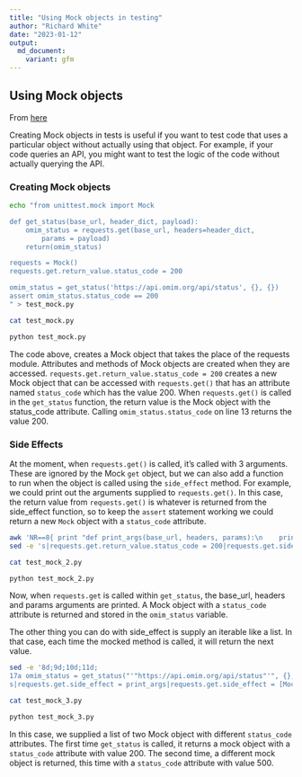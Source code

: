 ```yaml
---
title: "Using Mock objects in testing"
author: "Richard White"
date: "2023-01-12"
output:
  md_document:
    variant: gfm
---
```


## Using Mock objects

From [here](https://realpython.com/python-mock-library/)

Creating Mock objects in tests is useful if you want to test code that uses a particular object without actually using that object. For example, if your code queries an API, you might want to test the logic of the code without actually querying the API.

### Creating Mock objects

```bash
echo "from unittest.mock import Mock

def get_status(base_url, header_dict, payload):
    omim_status = requests.get(base_url, headers=header_dict, 
        params = payload)
    return(omim_status)

requests = Mock()
requests.get.return_value.status_code = 200

omim_status = get_status('https://api.omim.org/api/status', {}, {})
assert omim_status.status_code == 200
" > test_mock.py
```

```bash
cat test_mock.py
```

```bash
python test_mock.py
```

The code above, creates a Mock object that takes the place of the requests module. Attributes and methods of Mock objects are created when they are accessed. `requests.get.return_value.status_code = 200` creates a new Mock object that can be accessed with `requests.get()` that has an attribute named `status_code` which has the value 200. When `requests.get()` is called in the `get_status` function, the return value is the Mock object with the status_code attribute. Calling `omim_status.status_code` on line 13 returns the value 200.

### Side Effects

At the moment, when `requests.get()` is called, it's called with 3 arguments. These are ignored by the Mock `get` object, but we can also add a function to run when the object is called using the `side_effect` method. 
For example, we could print out the arguments supplied to `requests.get()`. In this case, the return value from `requests.get()` is whatever is returned from the side_effect function, so to keep the `assert` statement working we could return a new `Mock` object with a `status_code` attribute.

```bash
awk 'NR==8{ print "def print_args(base_url, headers, params):\n    print(base_url, headers, params)\n    return(Mock(status_code = 200))\n" }1' test_mock.py | \
sed -e 's|requests.get.return_value.status_code = 200|requests.get.side_effect = print_args|' > test_mock_2.py 
```

```bash
cat test_mock_2.py
```

```bash
python test_mock_2.py
```

Now, when `requests.get` is called within `get_status`, the base_url, headers and params arguments are printed. A Mock object with a `status_code` attribute is returned and stored in the `omim_status` variable.

The other thing you can do with side_effect is supply an iterable like a list. In that case, each time the mocked method is called, it will return the next value.

```bash
sed -e '8d;9d;10d;11d; 
17a omim_status = get_status("'"https://api.omim.org/api/status"'", {}, {})\nassert omim_status.status_code == 500
s|requests.get.side_effect = print_args|requests.get.side_effect = [Mock(status_code = 200), Mock(status_code = 500)]|' test_mock_2.py > test_mock_3.py
```

```bash
cat test_mock_3.py
```

```bash
python test_mock_3.py
```

In this case, we supplied a list of two Mock object with different `status_code` attributes. The first time `get_status` is called, it returns a mock object with a `status_code` attribute with value 200. The second time, a different mock object is returned, this time with a  `status_code` attribute with value 500.
